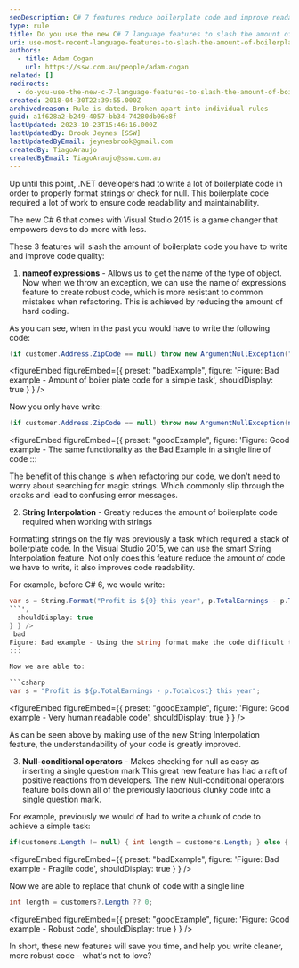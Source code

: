 ```yaml
---
seoDescription: C# 7 features reduce boilerplate code and improve readability by simplifying string formatting, null checks, and exception handling.
type: rule
title: Do you use the new C# 7 language features to slash the amount of boilerplate code you write?
uri: use-most-recent-language-features-to-slash-the-amount-of-boilerplate-code-you-write
authors:
  - title: Adam Cogan
    url: https://ssw.com.au/people/adam-cogan
related: []
redirects:
  - do-you-use-the-new-c-7-language-features-to-slash-the-amount-of-boilerplate-code-you-write
created: 2018-04-30T22:39:55.000Z
archivedreason: Rule is dated. Broken apart into individual rules
guid: a1f628a2-b249-4057-bb34-74280db06e8f
lastUpdated: 2023-10-23T15:46:16.000Z
lastUpdatedBy: Brook Jeynes [SSW]
lastUpdatedByEmail: jeynesbrook@gmail.com
createdBy: TiagoAraujo
createdByEmail: TiagoAraujo@ssw.com.au
---
```


Up until this point, .NET developers had to write a lot of boilerplate code in order to properly format strings or check for null. This boilerplate code required a lot of work to ensure code readability and maintainability.

The new C# 6 that comes with Visual Studio 2015 is a game changer that empowers devs to do more with less.

These 3 features will slash the amount of boilerplate code you have to write and improve code quality:
1. **nameof expressions** - Allows us to get the name of the type of object. Now when we throw an exception, we can use the name of expressions feature to create robust code, which is more resistant to common mistakes when refactoring. This is achieved by reducing the amount of hard coding.

As you can see, when in the past you would have to write the following code:

```csharp
(if customer.Address.ZipCode == null) throw new ArgumentNullException("ZipCode");
```

<figureEmbed figureEmbed={{
  preset: "badExample",
  figure: 'Figure: Bad example - Amount of boiler plate code for a simple task',
  shouldDisplay: true
} } />


Now you only have write:

```csharp
(if customer.Address.ZipCode == null) throw new ArgumentNullException(nameof(customer.Address.ZipCode));
```

<figureEmbed figureEmbed={{
  preset: "goodExample",
  figure: 'Figure: Good example - The same functionality as the Bad Example in a single line of code
 :::

The benefit of this change is when refactoring our code, we don\'t need to worry about searching for magic strings. Which commonly slip through the cracks and lead to confusing error messages.

2. S**tring Interpolation** - Greatly reduces the amount of boilerplate code required when working with strings

Formatting strings on the fly was previously a task which required a stack of boilerplate code. In the Visual Studio 2015, we can use the smart String Interpolation feature. Not only does this feature reduce the amount of code we have to write, it also improves code readability.

For example, before C# 6, we would write:

```csharp
var s = String.Format("Profit is ${0} this year", p.TotalEarnings - p.Totalcost);
```',
  shouldDisplay: true
} } />
 bad
Figure: Bad example - Using the string format make the code difficult to read
:::

Now we are able to:

```csharp
var s = "Profit is ${p.TotalEarnings - p.Totalcost} this year";
```

<figureEmbed figureEmbed={{
  preset: "goodExample",
  figure: 'Figure: Good example - Very human readable code',
  shouldDisplay: true
} } />


As can be seen above by making use of the new String Interpolation feature, the understandability of your code is greatly improved.

3. **Null-conditional operators** - Makes checking for null as easy as inserting a single question mark This great new feature has had a raft of positive reactions from developers. The new Null-conditional operators feature boils down all of the previously laborious clunky code into a single question mark.

For example, previously we would of had to write a chunk of code to achieve a simple task:

```csharp
if(customers.Length != null) { int length = customers.Length; } else { int length = 0; }
```

<figureEmbed figureEmbed={{
  preset: "badExample",
  figure: 'Figure: Bad example - Fragile code',
  shouldDisplay: true
} } />


Now we are able to replace that chunk of code with a single line

```csharp
int length = customers?.Length ?? 0;
```

<figureEmbed figureEmbed={{
  preset: "goodExample",
  figure: 'Figure: Good example - Robust code',
  shouldDisplay: true
} } />


In short, these new features will save you time, and help you write cleaner, more robust code - what's not to love?
